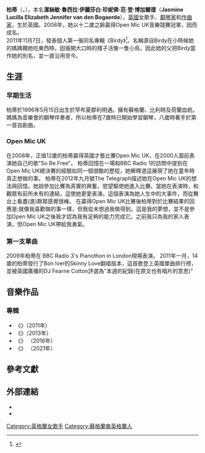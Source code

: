 {{multiple issues|{{BLP sources|date=2016年11月}}{{Expand language|1=en|time=2021-04-25T12:28:39+00:00}}
}}
{{NoteTA
|T=zh-cn:Birdy; zh-tw:柏蒂; zh-hk:Birdy;
|G1=Show
|G2=TV
}}
{{藝人
| 姓名     = 柏蒂<br>Birdy
| 本名     = Jasmine Lucilla Elizabeth Jennifer van den Bogaerde
| 外文名   = 
| 類型     = 女歌手
| 圖片     = Birdy-2450.jpg
| 圖片尺寸 = 
| 圖片簡介 = 2013年的柏蒂
| 暱稱     = 
| 其他藝名 =
| 國籍     = 
| 出生日期 = {{birth date and age|1996|5|15}}
| 出生地點 = {{UK}}[[罕布夏郡|罕布夏郡]][[利明通|利明通]]
| 逝世日期 =
| 逝世地點 =
| 職業     = [[歌手|歌手]]、[[音樂家|音樂家]]、歌曲作者
| 語言     = 
| 教育程度 =
| 宗教信仰 =
| 配偶     =
| 兒女     =
| 父母     =
| 音樂類型 = 獨立流行、[[民謠|民謠]]、獨立民謠、獨立搖滾
| 演奏樂器 = [[鋼琴|鋼琴]]、[[吉他|吉他]]
| 出身地   =
| 出道作   =
| 出道日期 = 
| 代表作   = 
| 活躍年代 = 2008年－至今
| 唱片公司 = 湖中妖女、14th Floor 、[[華納兄弟唱片公司|華納兄弟唱片公司]]、[[華納音樂集團|華納音樂集團]]
| 經紀公司 =
| 網站     = {{URL|officialbirdy.com}}
| 相關團體 =
| 獎項     =
| IMDb     = 
}}
'''柏蒂'''（{{lang-en|'''Birdy'''}}，{{bd|1996年|5月15日}}），本名'''潔絲敏·魯西拉·伊麗莎白·珍妮佛·范·登·博加爾德'''（'''Jasmine Lucilla Elizabeth Jennifer van den Bogaerde'''），[[英國|英國]]女歌手、[[鋼琴家|鋼琴家]]和[[作曲家|作曲家]]，生於英國。2008年，她以十二歲之齡贏得Open Mic UK音樂競賽冠軍，因而成名。<br />

2011年11月7日，發表個人第一張同名專輯《Birdy》<ref>{{Citation | title = Birdy - People Help The People, Official Video & Live | newspaper =  | date = 2011-10-22 | url = http://blog.yam.com/michaelwu30/article/43349808 | accessdate = 2012-01-13 | archive-date = 2016-03-09 | archive-url = https://web.archive.org/web/20160309182415/http://blog.yam.com/michaelwu30/article/43349808 | dead-url = no }}</ref>。名稱源自Birdy在小時候她的媽媽餵她吃東西時，因張開大口時的樣子活像一隻小鳥，因此她的父把Birdy當作她的別名，並一直沿用至今。

==生涯==
===早期生活===
柏蒂於1996年5月15日出生於罕布夏郡利明通。擁有蘇格蘭、比利時及荷蘭血統。媽媽為音樂會的鋼琴伴奏者，所以柏蒂在7歲時已開始學習鋼琴，八歲時著手於第一首自創曲。

===Open Mic UK===
在2008年，正值12歲的柏蒂贏得英國才藝比賽Open Mic UK，在2000人面前表演她自己的歌"So Be Free"。
柏蒂回憶在一場和BBC Radio 1的訪問中提到在Open Mic UK總決賽的經驗如同一個很酷的歷程，她解釋道這展現了她在童年時真正想做的事。
柏蒂在2012年九月號The Telegraph描述她在Open Mic UK的想法與回憶。她說參加比賽為真實的興奮，慾望驅使她進入比賽。當她在表演時，和觀眾有前所未有的連結，這使她更愛表演。這個表演為她人生中的大事件，而從舞台上看盡(進)群眾感覺很棒。
在贏得Open Mic UK比賽後柏蒂對於比賽結果的回應是:就像我喜歡做的事一樣，但我從未想過我做得到。這是我的夢想，並不是參加Open Mic UK之後我才認為我有足夠的能力完成它。之前我只為我的家人表演，但Open Mic UK帶給我勇氣。

===第一支單曲===
2009年柏蒂在 BBC Radio 3's Pianothon in London現場表演。
2011年一月，14歲的柏蒂發行了Bon Iver的Skinny Love翻唱版本，這首歌登上英國單曲排行榜，並被英國廣播的DJ Fearne Cotton評選為"本週的紀錄(在原文也有唱片的意思)"

==音樂作品==
{{rellink|extraclasses=boilerplate seealso noprint|主條目：{{link-en|柏蒂音樂作品|Birdy discography}}}}
===專輯===
* 《{{link-en|Birdy (柏蒂專輯)|Birdy (Birdy album)|Birdy}}》（2011年）
* 《{{link-en|心火 (專輯)|Fire Within (album)|心火}}》（2013年）
* 《{{link-en|美麗謊言 (柏蒂專輯)|Beautiful Lies (Birdy album)|美麗謊言}}》 （2016年）
* 《{{link-en|Young Heart (柏蒂專輯)|Young Heart (Birdy album)|Young Heart}}》 （2021年）

==參考文獻==
{{Reflist}}

==外部連結==
{{Commons category|Birdy (musician)}}
*{{Official|http://officialbirdy.com/}}{{en}}
*{{Youtube|u=OfficialBirdy|Birdy}}

{{Authority control}}

{{DEFAULTSORT:Birdy}}
[[Category:英格蘭女歌手|Category:英格蘭女歌手]]
[[Category:蘇格蘭裔英格蘭人|Category:蘇格蘭裔英格蘭人]]